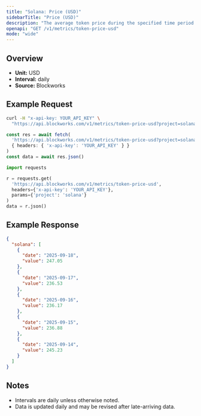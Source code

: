 ```yaml
---
title: "Solana: Price (USD)"
sidebarTitle: "Price (USD)"
description: "The average token price during the specified time period for the native asset of that chain."
openapi: "GET /v1/metrics/token-price-usd"
mode: "wide"
---
```


## Overview

- **Unit:** USD
- **Interval:** daily
- **Source:** Blockworks

## Example Request

<CodeGroup>

```bash cURL
curl -H "x-api-key: YOUR_API_KEY" \
  "https://api.blockworks.com/v1/metrics/token-price-usd?project=solana"
```

```typescript TypeScript
const res = await fetch(
  'https://api.blockworks.com/v1/metrics/token-price-usd?project=solana',
  { headers: { 'x-api-key': 'YOUR_API_KEY' } }
)
const data = await res.json()
```

```python Python
import requests

r = requests.get(
  'https://api.blockworks.com/v1/metrics/token-price-usd',
  headers={'x-api-key': 'YOUR_API_KEY'},
  params={'project': 'solana'}
)
data = r.json()
```

</CodeGroup>

## Example Response

```json
{
  "solana": [
    {
      "date": "2025-09-18",
      "value": 247.05
    },
    {
      "date": "2025-09-17",
      "value": 236.53
    },
    {
      "date": "2025-09-16",
      "value": 236.17
    },
    {
      "date": "2025-09-15",
      "value": 236.88
    },
    {
      "date": "2025-09-14",
      "value": 245.23
    }
  ]
}
```

## Notes
- Intervals are daily unless otherwise noted.
- Data is updated daily and may be revised after late-arriving data.